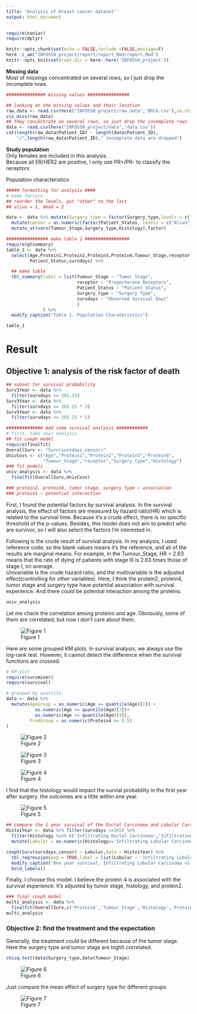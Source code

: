 ```yaml
---
title: "Analysis of breast cancer dataset"
output: html_document
---
```


```r
require(naniar)
require(dplyr)

knitr::opts_chunk$set(echo = FALSE,include =FALSE,message=F)
here::i_am("INFO550_project/report/report_Rmd/report.Rmd")
knitr::opts_knit$set(root.dir = here::here('INFO550_project'))
```

**Missing data **  
Most of missings concentrated on several rows, so I just drop the incomplete rows.
```r
############### missing values ################

## looking at the missing values and their location
raw_data <- read.csv(here("INFO550_project/raw_data",'BRCA.csv'),na.strings = "")
vis_miss(raw_data)
## they concentrate on several rows, so just drop the incomplete rows
data <- read.csv(here("INFO550_project/data",'data.csv'))
cat(length(raw_data$Patient_ID) - length(data$Patient_ID),
    "/",length(raw_data$Patient_ID)," incomplete data are dropped")
```
**Study population **  
Only females are included in this analysis.  
Because all ER/HER2 are positive, I only use PR+/PR- to classify the receptors  

Population characteristics  
```r
##### formatting for analysis ####
# make factors
## reorder the levels, put "other" to the last
## alive = 1, dead = 2

data <- data %>% mutate(Surgery_type = factor(Surgery_type,levels = c("Simple Mastectomy","Lumpectomy","Modified Radical Mastectomy","Other"))) %>%
  mutate(censor = as.numeric(factor(Patient_Status, levels = c("Alive","Dead"),labels = c(1,2)))) %>%
  mutate_at(vars(Tumour_Stage,Surgery_type,Histology),factor)

################ make table 1 #################
require(gtsummary)
table_1 <- data %>%
  select(Age,Protein1,Protein2,Protein3,Protein4,Tumour_Stage,receptor,Histology,Surgery_type,
         Patient_Status,survdays) %>%

  ## make table
  tbl_summary(label = list(Tumour_Stage ~ "Tumor Stage",
                           receptor ~ "Progesterone Receptors",
                           Patient_Status ~ "Patient Status",
                           Surgery_type ~ "Surgery Type",
                           survdays ~ "Observed Survival Days"
                           )
              ) %>%
  modify_caption("Table 1. Population Charateristics")
```
```r
table_1
```

# Result  
## Objective 1: analysis of the risk factor of death  
```r
## subset for survival probability
Surv1Year <- data %>%
  filter(survdays <= 365.25)
Surv3Year <- data %>%
  filter(survdays <= 365.25 * 3)
Surv5Year <- data %>%
  filter(survdays <= 365.25 * 5)

############## Add some survival analysis ############
# first, take univ analysis
## fit coxph model
require(finalfit)
OverallSurv <- "Surv(survdays,censor)"
UnivCovs <- c("Age","Protein1","Protein2","Protein3","Protein4",
              "Tumour_Stage","receptor","Surgery_type","Histology")
### fit models
univ_analysis <- data %>%
  finalfit(OverallSurv,UnivCovs) 

### protein2, protein4, tumor stage, surgery type ~ association
### protein1 ~ potential interaction
```
First, I found the potential factors by survival analysis. In the survival analysis, the effect of factors are measured by hazard ratio(HR) which is related to the survival time. Because it's a crude effect, there is no specific threshold of the p-values. Besides, this model does not aim to predict who are survivor, so I will also select the factors I'm interested in. 

Following is the crude result of survival analysis. 
In my analysis, I used reference code, so the blank values means it's the reference, and all of the results are marginal means.  For example, in the Tumour_Stage, HR = 2.63 means that the rate of dying of patients with stage III is 2.63 times those of stage I, on average.  
Univariable is the crude hazard ratio, and the multivariable is the adjusted effect(controlling for other variables). Here, I think the protein2, protein4, tumor stage and surgery type have potential association with survival experience. And there could be potential interaction among the proteins.  

```r
univ_analysis
```
Let me check the correlation among proteins and age. Obviously, some of them are correlated, but now I don't care about them.  

![Figure 1](../figs/corrplot.png)  

Here are some grouped KM plots. In survival analysis, we always use the log-rank test. However, it cannot detect the difference when the survival functions are crossed.  
```r
# KM-plot
require(survminer)
require(survival)

# grouped by quantile
data <- data %>% 
  mutate(AgeGroup = as.numeric(Age >= quantile(Age)[2]) +
           as.numeric(Age >= quantile(Age)[3])+
           as.numeric(Age >= quantile(Age)[4]),
         Pro4Group = as.numeric(Protein4 >= 0.5) 
)
```

![Figure 2](../figs/KM_fig1.png)  

![Figure 3](../figs/KM_fig2.png)  

![Figure 4](../figs/KM_fig3.png)  

I find that the histology would impact the survial probability in the first year after surgery. the outcomes are a little within one year.  

![Figure 5](../figs/KM_fig4.png)
```r
## compare the 1 year survival of the Ductal Carcinoma and Lobular Carcinoma
Histo1Year <- data %>% filter(survdays <=365) %>%
  filter(Histology %in% c('Infiltrating Ductal Carcinoma','Infiltrating Lobular Carcinoma')) %>%
  mutate(Lobular = as.numeric(Histology=='Infiltrating Lobular Carcinoma'))

coxph(Surv(survdays,censor) ~ Lobular,data = Histo1Year) %>%
  tbl_regression(exp = TRUE,label = list(Lobular ~ 'Infiltrating Lobular Carcinoma')) %>%
  modify_caption('One year survival, Infiltrating Lobular Carcinoma vs Infiltrating Ductal Carcinoma. Crude HR') %>%
  bold_labels()
```

Finally, I choose this model. I believe the protein 4 is associated with the survival experience. It's adjusted by tumor stage, histology, and protein2.  
```r
### final coxph model
multi_analysis <- data %>%
  finalfit(OverallSurv,c('Protein4','Tumour_Stage','Histology','Protein2'))
multi_analysis
```

### Objective 2: find the treatment and the expectation
Generally, the treatment could be different because of the tumor stage. Here the surgery type and tumor stage are highlt correlated.  
```r
chisq.test(data$Surgery_type,data$Tumour_Stage)
``` 


![Figure 6](../figs/part2_fig1.png)

Just compare the mean effect of surgery type for different groups  

![Figure 7](../figs/part2_fig2.png)